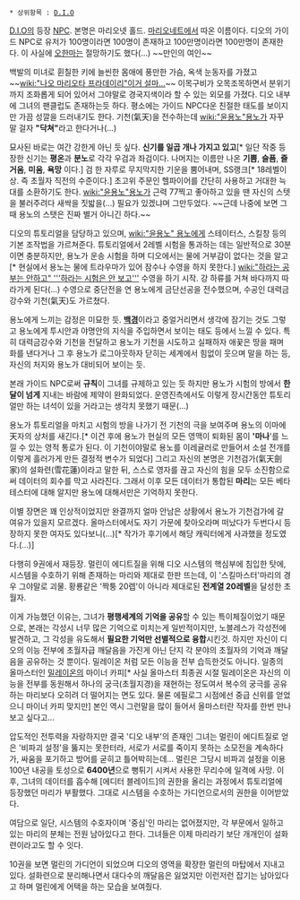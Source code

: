  * 상위항목 : [[D.I.O]]

[[D.I.O]]의 등장 [[NPC]]. 본명은 마리오넷 홀드. [[마리오네트]]에서 따온 이름이다. 디오의 가이드 NPC로 유저가 100명이라면 100명이 존재하고 100만명이라면 100만명이 존재한다. 이 사실에 [[오한마]]는 절망하기도 했다(…) ~~만인의 여인~~

백발의 미녀로 휜칠한 키에 늘씬한 몸애에 풍만한 가슴, 옥색 눈동자를 가졌고 ~~[[wiki:"나오 마리오타 프라데이리"이거 설마…]]~~ 이목구비가 오목조목하면서 분위기까지 조화롭게 되어 있어서 그야말로 경국지색이라 할 수 있는 외모를 가졌다. 디오 내부에 그녀의 팬클럽도 존재하는듯 하다. 평소에는 가이드 NPC다운 친절한 태도를 보이지만 가끔 성깔을 드러내기도 한다. 기천(氣天)을 전수하는데 [[wiki:"윤용노"용노]]가 자꾸 말 걸자 '''"닥쳐"'''라고 한다거나(...)

묘사된 바로는 여간 강한게 아닌 듯 싶다. '''신기를 일곱 개나 가지고 있고'''[* 일단 작중 등장한 신기는 '''평온'''과 '''분노'''로 각각 우검과 좌검이다. 나머지는 이름만 나온 '''기쁨''', '''슬픔''', '''즐거움''', '''미움''', '''욕망''' 이다.] 검 한 자루로 무지막지한 기운을 뿜어내며, SS랭크[* 18레벨이상. 즉 초월자 직전의 수준이다.] 초고위 주문인 헬파이어를 간단히 사용하고 거대한 늑대를 소환하기도 한다. [[wiki:"윤용노"용노]]가 근력 77찍고 좋아하고 있을 땐 자신의 스텟을 불러주려다 새싹을 짓밟을(…) 필요가 있겠냐며 그만두었다. ~~근데 나중에 보면 그때 용노의 스탯은 진짜 별거 아니긴 하다.~~

디오의 튜토리얼을 담당하고 있으며, [[wiki:"윤용노" 용노]]에게 스테이터스, 스킬창 등의 기본 조작법을 가르쳐준다. 튜토리얼에서 2레벨 시험을 통과하는 데는 일반적으로 30분이면 충분하지만, 용노가 운송 시험을 하며 디오에서는 물에 거부감이 없다는 것을 알고[* 현실에서 용노는 물에 트라우마가 있어 잠수나 수영을 하지 못한다.] [[wiki:"하라는 공부는 안하고" '''하라는 시험은 안 보고''']] 수영을 하기 시작. 강 하류를 거쳐 바다까지 따라가게 된다(...)
수영으로 중단전을 연 용노에게 금단선공을 전수했으며, 수공인 대력금강수와 기천(氣天)도 가르쳤다.

용노에게 느끼는 감정은 미묘한 듯. '''[[백경]]'''이라고 중얼거리면서 생각에 잠기는 것도 그렇고 용노에게 투시안과 야명안의 지식을 주입하면서 보이는 태도 등에서 느낄 수 있다. 특히 대력금강수와 기천을 전달하고 용노가 기천을 시도하고 실패하자 애꿎은 땅을 패며 화를 낸다거나 그 후 용노가 로그아웃하자 닫히는 세계에서 힘없이 웃으며 말을 하는 등, 자신의 처지와 용노가 대비되어 보이는 듯.

본래 가이드 NPC로써 '''규칙'''이 그녀를 규제하고 있는 듯 하지만 용노가 시험의 방에서 '''한 달이 넘게''' 지내는 바람에 제약이 완화되었다. 운영진측에서도 이렇게 장시간동안 튜토리얼만 하는 녀석이 있을 거라고는 생각치 못했기 때문(...)

용노가 튜토리얼을 마치고 시험의 방을 나가기 전 기천의 극을 보여주며 용노의 이마에 天자의 상처를 새긴다.[* 이건 후에 용노가 현실의 모든 영맥이 퇴화된 몸이 ''''마나''''를 느낄 수 있는 영적 통로가 된다. 이 기천이야말로 용노를 이레귤러로 만들어서 소설 전개를 이렇게 흘러가게 만든 결정적 변수가 되었다] 그리고 자신의 본명은 기천검가(氣天劍家)의 설화련(雪花蓮)이라고 말한 뒤, 스스로 영자를 끊고 자신의 힘을 모두 소진함으로써 데이터의 회수를 막고 사라진다. 그래서 이후 모든 데이터가 통합된 '''마리'''는 모든 베타테스터에 대해 알지만 용노에 대해서만은 기억하지 못한다.

이별 장면은 꽤 인상적이었지만 완결까지 얼마 안남은 상황에서 용노가 기천검가에 갈 여유가 있을지 모르겠다. 올마스터에서도 자기 가문에 찾아오라며 떠났다가 두번다시 등장하지 못한 여자도 있다보니(...)[* 작가가 후기에서 해당 캐릭터에게 사과했을 정도였다.(…)]

다행히 9권에서 재등장. 멀린이 에디트질을 위해 디오 시스템의 핵심부에 침입한 탓에, 시스템을 수호하기 위해 존재하는 마리와 제대로 한판 뜨는데, 이 '스킬마스터'마리의 경우 그야말로 괴물. 황룡같은 '짝퉁 20렙'이 아니라 제대로된 '''전계열 20레벨'''을 달성한 초월자. 

이게 가능했던 이유는, 그녀가 '''평행세계의 기억을 공유'''할 수 있는 특이체질이었기 때문으로, 본래는 각성시 너무 많은 기억으로 미치는게 일반적이지만, 노블레스가 각성전에 발견하고, 그 각성을 유도해서 '''필요한 기억만 선별적으로 융합'''시킨것.  하지만 자신이 디오의 이능 전부에 초월자급 깨달음을 가진게 아닌 단지 각 분야의 초월자의 기억과 깨달음을 공유하는 것 뿐이다. 밀레이온 처럼 모든 이능을 전부 습득한것도 아니다. 일종의 올마스터인 [[밀레이온]]의 마이너 카피[* 사실 올마스터 최종권 시절 밀레이온은 자신의 이능을 전부를 동원해서 하나의 궁극(초월지경)을 재현하는 정도여서 복수의 궁극를 공유하는 마리보다 오히려 더 떨어지는 면도 있다. 물론 에필로그 시점에선 중급 신위를 얻었으니 마이너 카피 맞지만] 본인 역시 그런말을 많이 들어서 올마스터란 작자를 한번 만나보고 싶다고...

압도적인 전투력을 자랑하지만 결국 '디오 내부'의 존재인 그녀는 멀린이 에디트질로 얻은 '비파괴 설정'을 뚫지는 못한터라, 서로가 서로를 죽이지 못하는 소모전을 계속하다가, 싸움을 포기하고 방어를 굳히고 틀어박히는데... 멀린은 그당시 비파괴 설정을 이용 100년 내공을 토성으로 '''6400년'''으로 뻥튀기 시켜서 사용한 무리수에 일격에 사망. 이후, 그녀의 데이터를 흡수해 [에디터 블레이드]의 권한을 올리는 과정에서 튜토리얼에 등장했던 마리가 부활했다. 그대로 시스템을 수호하는 가디언으로서의 권한을 이어받았다.

여담으로 일단, 시스템의 수호자이며 '중심'인 마리는 없어졌지만, 각 부문에서 일하고 있는 마리의 분체는 전원 남아있다고 한다. 그녀들은 이제 마리라기 보단 개개인이 설화련이라고도 할 수 잇다.

10권을 보면 멀린의 가디언이 되었으며 디오의 영역을 확장한 멀린의 마탑에서 지내고 있다. 설화련으로 분리해나면서 대다수의 깨달음은 잃었지만 이런저런 잡기는 남아있다고 하며 멀린에게 어택을 하는 모습을 보여줬다. 
